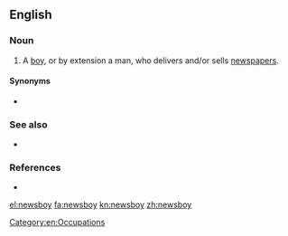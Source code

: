 ==English==

===Noun===
{{en-noun}}

# A [[boy]], or by extension a man, who delivers and/or sells [[newspapers]].

====Synonyms====
* {{l|en|paperboy}}

===See also===
* {{l|en|newsgirl}}

===References===
* {{R:Websters}}

[[Category:en:Occupations]]

[[el:newsboy]]
[[fa:newsboy]]
[[kn:newsboy]]
[[zh:newsboy]]